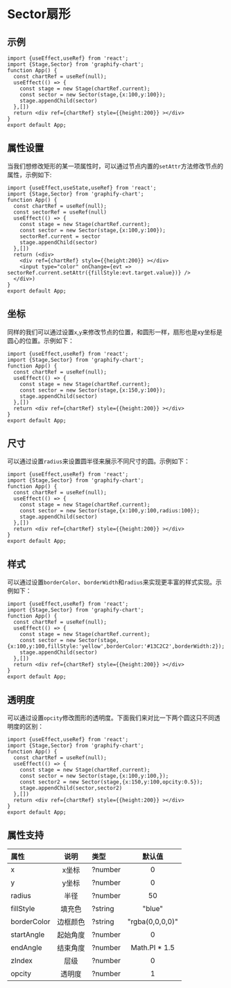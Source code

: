 

# Sector扇形

## 示例
```tsx preview
import {useEffect,useRef} from 'react';
import {Stage,Sector} from 'graphify-chart';
function App() {
  const chartRef = useRef(null);
  useEffect(() => {
    const stage = new Stage(chartRef.current);
    const sector = new Sector(stage,{x:100,y:100});
    stage.appendChild(sector)
  },[])
  return <div ref={chartRef} style={{height:200}} ></div>
}
export default App;
```
## 属性设置
当我们想修改矩形的某一项属性时，可以通过节点内置的`setAttr`方法修改节点的属性，示例如下:
```tsx preview
import {useEffect,useState,useRef} from 'react';
import {Stage,Sector} from 'graphify-chart';
function App() {
  const chartRef = useRef(null);
  const sectorRef = useRef(null)
  useEffect(() => {
    const stage = new Stage(chartRef.current);
    const sector = new Sector(stage,{x:100,y:100});
    sectorRef.current = sector
    stage.appendChild(sector)
  },[])
  return (<div>
    <div ref={chartRef} style={{height:200}} ></div>
    <input type="color" onChange={evt => sectorRef.current.setAttr({fillStyle:evt.target.value})} />
  </div>)
}
export default App;
```
## 坐标
同样的我们可以通过设置`x`,`y`来修改节点的位置，和圆形一样，扇形也是xy坐标是圆心的位置。示例如下：
```tsx preview
import {useEffect,useRef} from 'react';
import {Stage,Sector} from 'graphify-chart';
function App() {
  const chartRef = useRef(null);
  useEffect(() => {
    const stage = new Stage(chartRef.current);
    const sector = new Sector(stage,{x:150,y:100});
    stage.appendChild(sector)
  },[])
  return <div ref={chartRef} style={{height:200}} ></div>
}
export default App;
```
## 尺寸
可以通过设置`radius`来设置圆半径来展示不同尺寸的圆。示例如下：
```tsx preview
import {useEffect,useRef} from 'react';
import {Stage,Sector} from 'graphify-chart';
function App() {
  const chartRef = useRef(null);
  useEffect(() => {
    const stage = new Stage(chartRef.current);
    const sector = new Sector(stage,{x:100,y:100,radius:100});
    stage.appendChild(sector)
  },[])
  return <div ref={chartRef} style={{height:200}} ></div>
}
export default App;
```
## 样式
可以通过设置`borderColor`、`borderWidth`和`radius`来实现更丰富的样式实现。示例如下：
```tsx preview
import {useEffect,useRef} from 'react';
import {Stage,Sector} from 'graphify-chart';
function App() {
  const chartRef = useRef(null);
  useEffect(() => {
    const stage = new Stage(chartRef.current);
    const sector = new Sector(stage,{x:100,y:100,fillStyle:'yellow',borderColor:'#13C2C2',borderWidth:2});
    stage.appendChild(sector)
  },[])
  return <div ref={chartRef} style={{height:200}} ></div>
}
export default App;
```
## 透明度
可以通过设置`opcity`修改图形的透明度。下面我们来对比一下两个圆这只不同透明度的区别：
```tsx preview
import {useEffect,useRef} from 'react';
import {Stage,Sector} from 'graphify-chart';
function App() {
  const chartRef = useRef(null);
  useEffect(() => {
    const stage = new Stage(chartRef.current);
    const sector = new Sector(stage,{x:100,y:100,});
    const sector2 = new Sector(stage,{x:150,y:100,opcity:0.5});
    stage.appendChild(sector,sector2)
  },[])
  return <div ref={chartRef} style={{height:200}} ></div>
}
export default App;
```
## 属性支持

| 属性 | 说明  | 类型 | 默认值 |
| :-- | :---: | :--- | :---: |
| x | x坐标 | ?number | 0 |
| y | y坐标 | ?number | 0 |
| radius | 半径 | ?number | 50 |
| fillStyle | 填充色 | ?string | "blue" | 
| borderColor | 边框颜色 | ?string | "rgba(0,0,0,0)" |
| startAngle | 起始角度 | ?number | 0 |
| endAngle | 结束角度 | ?number | Math.PI * 1.5 |
| zIndex | 层级 | ?number | 0 |
| opcity | 透明度 | ?number | 1 |


